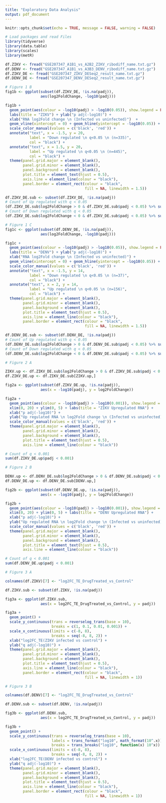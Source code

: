 ```yaml
---
title: "Exploratory Data Analysis"
output: pdf_document
---
```


```r
knitr::opts_chunk$set(echo = TRUE, message = FALSE, warning = FALSE)
```

```r
# Load packages and read Files
library(tidyverse)
library(data.table)
library(scales)
library(metR)

df.ZIKV <- fread("GSE207347_A1B1_vs_A2B2_ZIKV_ribodiff_name.txt.gz")
df.DENV <- fread("GSE207347_A1B1_vs_A3B3_DENV_ribodiff_name.txt.gz")
df.ZIKV_DE <- fread("GSE207347_ZIKV_DESeq2_result_name.txt.gz")
df.DENV_DE <- fread("GSE207347_DENV_DESeq2_result_name.txt.gz")
```

```r
# Figure 1 B
fig1b <- ggplot(subset(df.ZIKV_DE, !is.na(padj)),
                aes(log2FoldChange, -log10(padj)))

fig1b +
  geom_point(aes(colour = -log10(padj) > -log10(0.05)), show.legend = FALSE) +
  labs(title = "ZIKV") + ylab("p adj(-log10)") +
  xlab("RNA log2Fold change \n (Infected vs uninfected)")  +
  geom_vline(xintercept = 0) + geom_hline(yintercept = -log10(0.05)) +
  scale_color_manual(values = c('black', 'red')) +
  annotate("text", x = -1.5, y = 20,
           label = "Down regulated \n q<0.05 \n (n=335)",
           col = "black") +
  annotate("text", x = 1.5, y = 20,
           label = "Up regulated \n q<0.05 \n (n=445)",
           col = "black") +
  theme(panel.grid.major = element_blank(),
        panel.grid.minor = element_blank(),
        panel.background = element_blank(),
        plot.title = element_text(hjust = 0.5),
        axis.line = element_line(colour = "black"),
        panel.border = element_rect(colour = "black",
                                    fill = NA, linewidth = 1.5))
```

```r
df.ZIKV_DE.sub <- subset(df.ZIKV_DE, !is.na(padj))
# Count of Up regulated with q < 0.05
(df.ZIKV_DE.sub$log2FoldChange > 0 & df.ZIKV_DE.sub$padj < 0.05) %>% sum()
# Count of Down regulated with q < 0.05
(df.ZIKV_DE.sub$log2FoldChange < 0 & df.ZIKV_DE.sub$padj < 0.05) %>% sum()
```

```r
# Figure 1 C
fig1c <- ggplot(subset(df.DENV_DE, !is.na(padj)),
                aes(log2FoldChange, -log10(padj)))

fig1c +
  geom_point(aes(colour = -log10(padj) > -log10(0.05)), show.legend = FALSE) +
  labs(title = "DENV") + ylab("p adj(-log10)") +
  xlab("RNA log2Fold change \n (Infected vs uninfected)") +
  geom_vline(xintercept = 0) + geom_hline(yintercept = -log10(0.05)) +
  scale_color_manual(values = c('black', 'red')) +
  annotate("text", x = -1.5, y = 14,
           label = "Down regulated \n q<0.05 \n (n=37)",
           col = "black") +
  annotate("text", x = 2, y = 14,
           label = "Up regulated \n q<0.05 \n (n=156)",
           col = "black") +
  theme(panel.grid.major = element_blank(),
        panel.grid.minor = element_blank(),
        panel.background = element_blank(),
        plot.title = element_text(hjust = 0.5),
        axis.line = element_line(colour = "black"),
        panel.border = element_rect(colour = "black",
                                    fill = NA, linewidth = 1.5))
```

```r
df.DENV_DE.sub <- subset(df.DENV_DE, !is.na(padj))
# Count of Up regulated with q < 0.05
(df.DENV_DE.sub$log2FoldChange > 0 & df.DENV_DE.sub$padj < 0.05) %>% sum()
# Count of Down regulated with q < 0.05
(df.DENV_DE.sub$log2FoldChange < 0 & df.DENV_DE.sub$padj < 0.05) %>% sum()
```

```r
# Figure 2 A

ZIKV.up <- df.ZIKV_DE.sub$log2FoldChange > 0 & df.ZIKV_DE.sub$padj < 0.05
df.ZIKV_DE.up <- df.ZIKV_DE.sub[ZIKV.up,]

fig2a <- ggplot(subset(df.ZIKV_DE.up, !is.na(padj)),
                aes(x = -log10(padj), y = log2FoldChange))

fig2a +
  geom_point(aes(colour = -log10(padj) > -log10(0.001)), show.legend = FALSE) +
  xlim(0, 20) + ylim(0, 5) + labs(title = "ZIKV Upregulated RNA") +
  xlab("p adj(-log10)") + 
  ylab("Up regulated RNA \n log2Fold change \n (Infected vs uninfected)") +
  scale_color_manual(values = c('black', 'red')) +
  theme(panel.grid.major = element_blank(),
        panel.grid.minor = element_blank(),
        panel.background = element_blank(),
        plot.title = element_text(hjust = 0.5),
        axis.line = element_line(colour = "black"))

# Count of q < 0.001
sum(df.ZIKV_DE.up$padj < 0.001)
```

```r
# Figure 2 B

DENV.up <- df.DENV_DE.sub$log2FoldChange > 0 & df.DENV_DE.sub$padj < 0.05
df.DENV_DE.up <- df.DENV_DE.sub[DENV.up,]

fig2b <- ggplot(subset(df.DENV_DE.up, !is.na(padj)),
                aes(x = -log10(padj), y = log2FoldChange))

fig2b +
  geom_point(aes(colour = -log10(padj) > -log10(0.001)), show.legend = FALSE) +
  xlim(0, 20) + ylim(0, 5) + labs(title = "DENV Upregulated RNA") +
  xlab("p adj(-log10)") + 
  ylab("Up regulated RNA \n log2Fold change \n (Infected vs uninfected)") +
  scale_color_manual(values = c('black', 'red')) +
  theme(panel.grid.major = element_blank(),
        panel.grid.minor = element_blank(),
        panel.background = element_blank(),
        plot.title = element_text(hjust = 0.5),
        axis.line = element_line(colour = "black"))

# Count of q < 0.001
sum(df.DENV_DE.up$padj < 0.001)
```

```r
# Figure 3 A

colnames(df.ZIKV)[7] <- "log2FC_TE_DrugTreated_vs_Control"

df.ZIKV.sub <- subset(df.ZIKV, !is.na(padj))

fig3a <- ggplot(df.ZIKV.sub,
                aes(x = log2FC_TE_DrugTreated_vs_Control, y = padj))

fig3a +
  geom_point() +
  scale_y_continuous(trans = reverselog_trans(base = 10),
                     breaks = c(1, 0.1, 0.01, 0.001)) +
  scale_x_continuous(limits = c(-8, 8),
                     breaks = seq(-8, 8, 2)) +
  xlab("log2FC_TE(ZIKV infected vs control") + 
  ylab("q adj(-log10)") +
  theme(panel.grid.major = element_blank(),
        panel.grid.minor = element_blank(),
        panel.background = element_blank(),
        plot.title = element_text(hjust = 0.5),
        axis.line = element_line(colour = "black"),
        panel.border = element_rect(colour = "black",
                                    fill = NA, linewidth = 1))

```

```r
# Figure 3 B

colnames(df.DENV)[7] <- "log2FC_TE_DrugTreated_vs_Control"

df.DENV.sub <- subset(df.DENV, !is.na(padj))

fig3b <- ggplot(df.DENV.sub,
                aes(x = log2FC_TE_DrugTreated_vs_Control, y = padj))

fig3b +
  geom_point() +
  scale_y_continuous(trans = reverselog_trans(base = 10),
                     labels = trans_format("log10", math_format(10^.x)),
                     breaks = trans_breaks("log10", function(x) 10^x)) +
  scale_x_continuous(limits = c(-8, 8),
                     breaks = seq(-8, 8, 2)) +
  xlab("log2FC_TE(DENV infected vs control") + 
  ylab("q adj(-log10)") +
  theme(panel.grid.major = element_blank(),
        panel.grid.minor = element_blank(),
        panel.background = element_blank(),
        plot.title = element_text(hjust = 0.5),
        axis.line = element_line(colour = "black"),
        panel.border = element_rect(colour = "black",
                                    fill = NA, linewidth = 1))
```